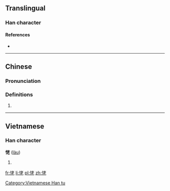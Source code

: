 ==Translingual==

===Han character===
{{Han char|rn=61|rad=心|as=06|sn=9|four=9401<sub>1</sub>|canj=心十大心 (PJKP)|ids=⿰[[忄]][[老]]}}

====References====
* {{Han ref|kx=0383.240|dkj=10526|dj=0714.030|hdz=42294.020|uh=6045|ud=24645|bh=CEC4|bd=52932}}

----

==Chinese==
{{zh-hanzi-box|[[恅]]}}

===Pronunciation===
{{zh-pron
|m=lǎo
|c=lou5
|h=pfs=láu
|w=3lau
|mc=y
|cat=
}}
<!--the format and categories are to be decided-->

===Definitions===
<!--POS is unknown-->
# {{defn|lang=zh}}

----

==Vietnamese==

===Han character===
'''恅''' ([[làu]])

# {{defn|lang=vi}}

[[Category:Vietnamese Han tu]]

[[fr:恅]]
[[li:恅]]
[[pl:恅]]
[[zh:恅]]